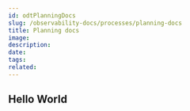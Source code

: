 ---
id: odtPlanningDocs
slug: /observability-docs/processes/planning-docs
title: Planning docs
image:
description:
date: 
tags:
related:
---

## Hello World
